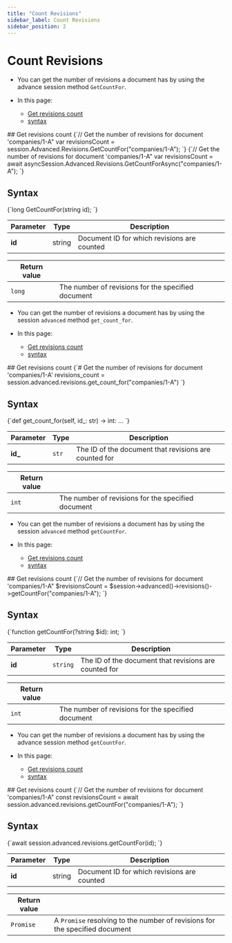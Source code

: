 ---
title: "Count Revisions"
sidebar_label: Count Revisions
sidebar_position: 2
---




# Count Revisions
<LanguageSwitcher supportedLanguages={supportedLanguages} />
<LanguageContent language="csharp">

<Admonition type="note" title="Note">

* You can get the number of revisions a document has by using the advance session method `GetCountFor`.

* In this page:  
   * [Get revisions count](../../../../document-extensions/revisions/client-api/session/counting#get-revisions-count)
   * [syntax](../../../../document-extensions/revisions/client-api/session/counting#syntax)

</Admonition>
## Get revisions count

<Tabs groupId='languageSyntax'>
<TabItem value="Sync" label="Sync">
<CodeBlock language="csharp">
{`// Get the number of revisions for document 'companies/1-A"
var revisionsCount = session.Advanced.Revisions.GetCountFor("companies/1-A");
`}
</CodeBlock>
</TabItem>
<TabItem value="Async" label="Async">
<CodeBlock language="csharp">
{`// Get the number of revisions for document 'companies/1-A"
var revisionsCount = await asyncSession.Advanced.Revisions.GetCountForAsync("companies/1-A");
`}
</CodeBlock>
</TabItem>
</Tabs>



## Syntax

<TabItem value="something" label="syntax">
<CodeBlock language="csharp">
{`long GetCountFor(string id);
`}
</CodeBlock>
</TabItem>

| Parameter | Type | Description |
| - | - | - |
| **id** | string | Document ID for which revisions are counted |

| Return value | |
| - | - |
| `long` | The number of revisions for the specified document |




</LanguageContent>
<LanguageContent language="python">

<Admonition type="note" title="Note">

* You can get the number of revisions a document has by using the session `advanced` method `get_count_for`.

* In this page:  
   * [Get revisions count](../../../../document-extensions/revisions/client-api/session/counting#get-revisions-count)
   * [syntax](../../../../document-extensions/revisions/client-api/session/counting#syntax)

</Admonition>
## Get revisions count

<TabItem value="something-something" label="getCount">
<CodeBlock language="python">
{`# Get the number of revisions for document 'companies/1-A'
revisions_count = session.advanced.revisions.get_count_for("companies/1-A")
`}
</CodeBlock>
</TabItem>



## Syntax

<TabItem value="something-something" label="syntax">
<CodeBlock language="python">
{`def get_count_for(self, id_: str) -> int: ...
`}
</CodeBlock>
</TabItem>

| Parameter | Type | Description |
| - | - | - |
| **id_** | `str` | The ID of the document that revisions are counted for |

| Return value | |
| - | - |
| `int` | The number of revisions for the specified document |




</LanguageContent>
<LanguageContent language="php">

<Admonition type="note" title="Note">

* You can get the number of revisions a document has by using the session `advanced` method `getCountFor`.

* In this page:  
   * [Get revisions count](../../../../document-extensions/revisions/client-api/session/counting#get-revisions-count)
   * [syntax](../../../../document-extensions/revisions/client-api/session/counting#syntax)

</Admonition>
## Get revisions count

<TabItem value="something-something" label="getCount">
<CodeBlock language="php">
{`// Get the number of revisions for document 'companies/1-A"
$revisionsCount = $session->advanced()->revisions()->getCountFor("companies/1-A");
`}
</CodeBlock>
</TabItem>



## Syntax

<TabItem value="something-something" label="syntax">
<CodeBlock language="php">
{`function getCountFor(?string $id): int;
`}
</CodeBlock>
</TabItem>

| Parameter | Type | Description |
| - | - | - |
| **id** | `string` | The ID of the document that revisions are counted for |

| Return value | |
| - | - |
| `int` | The number of revisions for the specified document |




</LanguageContent>
<LanguageContent language="nodejs">

<Admonition type="note" title="Note">

* You can get the number of revisions a document has by using the advance session method `getCountFor`.

* In this page:  
   * [Get revisions count](../../../../document-extensions/revisions/client-api/session/counting#get-revisions-count)
   * [syntax](../../../../document-extensions/revisions/client-api/session/counting#syntax)

</Admonition>
## Get revisions count

<TabItem value="something-something" label="getCount">
<CodeBlock language="nodejs">
{`// Get the number of revisions for document 'companies/1-A"
const revisionsCount = await session.advanced.revisions.getCountFor("companies/1-A");
`}
</CodeBlock>
</TabItem>



## Syntax

<TabItem value="something-something" label="syntax">
<CodeBlock language="nodejs">
{`await session.advanced.revisions.getCountFor(id);
`}
</CodeBlock>
</TabItem>

| Parameter | Type | Description |
| - | - | - |
| **id** | string | Document ID for which revisions are counted |

| Return value | |
| - | - |
| `Promise` | A `Promise` resolving to the number of revisions for the specified document |




</LanguageContent>